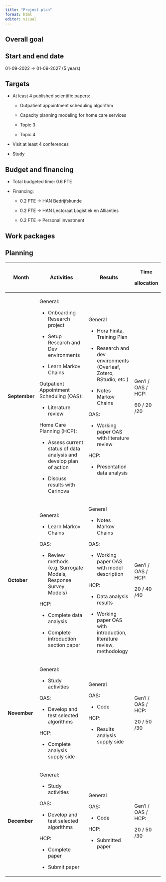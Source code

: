 ```yaml
---
title: "Project plan"
format: html
editor: visual
---
```


## Overall goal

## Start and end date

01-09-2022 -\> 01-09-2027 (5 years)

## 

## Targets

-   At least 4 published scientific papers:

    -   Outpatient appointment scheduling algorithm

    -   Capacity planning modeling for home care services

    -   Topic 3

    -   Topic 4

-   Visit at least 4 conferences

-   Study

## Budget and financing

-   Total budgeted time: 0.6 FTE

-   Financing:

    -   0.2 FTE -\> HAN Bedrijfskunde

    -   0.2 FTE -\> HAN Lectoraat Logistiek en Allianties

    -   0.2 FTE -\> Personal investment

## Work packages

## Planning

+---------------+-----------------------------------------------------------------------+-------------------------------------------------------------------------+--------------------+
| Month         | Activities                                                            | Results                                                                 | Time               |
|               |                                                                       |                                                                         |                    |
|               |                                                                       |                                                                         | allocation         |
+===============+=======================================================================+=========================================================================+====================+
| **September** | General:                                                              | General                                                                 | Gen'l / OAS / HCP: |
|               |                                                                       |                                                                         |                    |
|               | -   Onboarding Research project                                       | -   Hora Finita, Training Plan                                          | 60 / 20 /20        |
|               |                                                                       |                                                                         |                    |
|               | -   Setup Research and Dev environments                               | -   Research and dev environments (Overleaf, Zotero, RStudio, etc.)     |                    |
|               |                                                                       |                                                                         |                    |
|               | -   Learn Markov Chains                                               | -   Notes Markov Chains                                                 |                    |
|               |                                                                       |                                                                         |                    |
|               | Outpatient Appointment Scheduling (OAS):                              | OAS:                                                                    |                    |
|               |                                                                       |                                                                         |                    |
|               | -   Literature review                                                 | -   Working paper OAS with literature review                            |                    |
|               |                                                                       |                                                                         |                    |
|               | Home Care Planning (HCP):                                             | HCP:                                                                    |                    |
|               |                                                                       |                                                                         |                    |
|               | -   Assess current status of data analysis and develop plan of action | -   Presentation data analysis                                          |                    |
|               |                                                                       |                                                                         |                    |
|               | -   Discuss results with Carinova                                     |                                                                         |                    |
+---------------+-----------------------------------------------------------------------+-------------------------------------------------------------------------+--------------------+
| **October**   | General:                                                              | General                                                                 | Gen'l / OAS / HCP: |
|               |                                                                       |                                                                         |                    |
|               | -   Learn Markov Chains                                               | -   Notes Markov Chains                                                 | 20 / 40 /40        |
|               |                                                                       |                                                                         |                    |
|               | OAS:                                                                  | OAS:                                                                    |                    |
|               |                                                                       |                                                                         |                    |
|               | -   Review methods (e.g. Surrogate Models, Response Survey Models)    | -   Working paper OAS with model description                            |                    |
|               |                                                                       |                                                                         |                    |
|               | HCP:                                                                  | HCP:                                                                    |                    |
|               |                                                                       |                                                                         |                    |
|               | -   Complete data analysis                                            | -   Data analysis results                                               |                    |
|               |                                                                       |                                                                         |                    |
|               | -   Complete introduction section paper                               | -   Working paper OAS with introduction, literature review, methodology |                    |
+---------------+-----------------------------------------------------------------------+-------------------------------------------------------------------------+--------------------+
| **November**  | General:                                                              | General                                                                 | Gen'l / OAS / HCP: |
|               |                                                                       |                                                                         |                    |
|               | -   Study activities                                                  | OAS:                                                                    | 20 / 50 /30        |
|               |                                                                       |                                                                         |                    |
|               | OAS:                                                                  | -   Code                                                                |                    |
|               |                                                                       |                                                                         |                    |
|               | -   Develop and test selected algorithms                              | HCP:                                                                    |                    |
|               |                                                                       |                                                                         |                    |
|               | HCP:                                                                  | -   Results analysis supply side                                        |                    |
|               |                                                                       |                                                                         |                    |
|               | -   Complete analysis supply side                                     |                                                                         |                    |
+---------------+-----------------------------------------------------------------------+-------------------------------------------------------------------------+--------------------+
| **December**  | General:                                                              | General                                                                 | Gen'l / OAS / HCP: |
|               |                                                                       |                                                                         |                    |
|               | -   Study activities                                                  | OAS:                                                                    | 20 / 50 /30        |
|               |                                                                       |                                                                         |                    |
|               | OAS:                                                                  | -   Code                                                                |                    |
|               |                                                                       |                                                                         |                    |
|               | -   Develop and test selected algorithms                              | HCP:                                                                    |                    |
|               |                                                                       |                                                                         |                    |
|               | HCP:                                                                  | -   Submitted paper                                                     |                    |
|               |                                                                       |                                                                         |                    |
|               | -   Complete paper                                                    |                                                                         |                    |
|               |                                                                       |                                                                         |                    |
|               | -   Submit paper                                                      |                                                                         |                    |
+---------------+-----------------------------------------------------------------------+-------------------------------------------------------------------------+--------------------+
